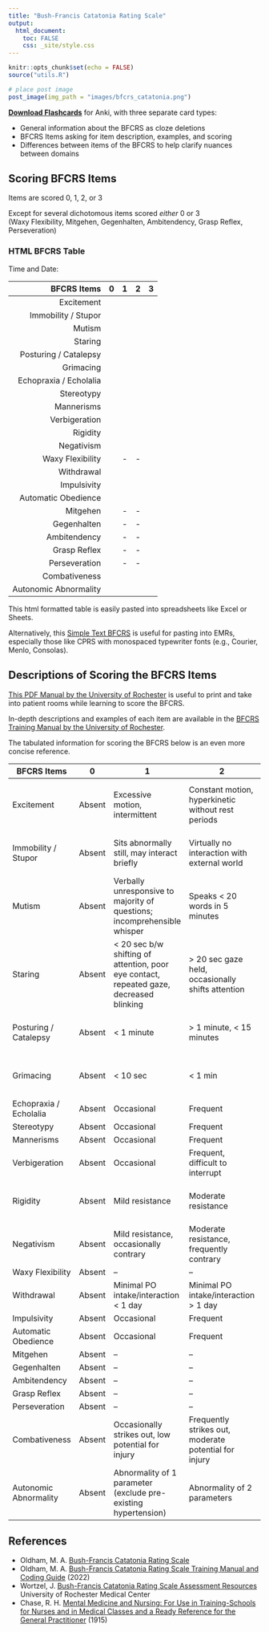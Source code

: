 ```yaml
---
title: "Bush-Francis Catatonia Rating Scale"
output:
  html_document:
    toc: FALSE
    css: _site/style.css
---
```


```r
knitr::opts_chunk$set(echo = FALSE)
source("utils.R")
```

```r
# place post image
post_image(img_path = "images/bfcrs_catatonia.png")
```

**[Download Flashcards](flashcards/bfcrs_20240301.apkg)** for Anki, with three separate card types:

* General information about the BFCRS as cloze deletions
* BFCRS Items asking for item description, examples, and scoring 
* Differences between items of the BFCRS to help clarify nuances between domains

## Scoring BFCRS Items

Items are scored 0, 1, 2, or 3

Except for several dichotomous items scored *either* 0 or 3  
(Waxy Flexibility, Mitgehen, Gegenhalten, Ambitendency, Grasp Reflex, Perseveration)

### HTML BFCRS Table

Time and Date:

| BFCRS Items            | 0 | 1 | 2 | 3 |
|-----------------------:|:-:|:-:|:-:|:-:|
|             Excitement |   |   |   |   |
|    Immobility / Stupor |   |   |   |   |
|                 Mutism |   |   |   |   |
|                Staring |   |   |   |   |
|  Posturing / Catalepsy |   |   |   |   |
|              Grimacing |   |   |   |   |
| Echopraxia / Echolalia |   |   |   |   |
|             Stereotypy |   |   |   |   |
|             Mannerisms |   |   |   |   |
|          Verbigeration |   |   |   |   |
|               Rigidity |   |   |   |   |
|             Negativism |   |   |   |   |
|       Waxy Flexibility |   | - | - |   |
|             Withdrawal |   |   |   |   |
|            Impulsivity |   |   |   |   |
|    Automatic Obedience |   |   |   |   |
|               Mitgehen |   | - | - |   |
|            Gegenhalten |   | - | - |   |
|           Ambitendency |   | - | - |   |
|           Grasp Reflex |   | - | - |   |
|          Perseveration |   | - | - |   |
|          Combativeness |   |   |   |   |
|  Autonomic Abnormality |   |   |   |   |

This html formatted table is easily pasted into spreadsheets like Excel or Sheets.

Alternatively, this [Simple Text BFCRS](https://github.com/dgrisafe/cprs_templates/blob/ca347decc6fe6b8f632123497d804675e7dd16e8/psychiatry/exam_bfcrs.txt) is useful for pasting into EMRs, especially those like CPRS with monospaced typewriter fonts (e.g., Courier, Menlo, Consolas).

## Descriptions of Scoring the BFCRS Items

[This PDF Manual by the University of Rochester](https://www.urmc.rochester.edu/MediaLibraries/URMCMedia/psychiatry/about/docs/BFCRS-with-Manual-links.pdf) is useful to print and take into patient rooms while learning to score the BFCRS.

In-depth descriptions and examples of each item are available in the [BFCRS Training Manual by the University of Rochester](https://www.urmc.rochester.edu/MediaLibraries/URMCMedia/psychiatry/documents/BFCRS-Training-Manual-22-02-24.pdf).

The tabulated information for scoring the BFCRS below is an even more concise reference.

| BFCRS Items            | 0      | 1                                                                                       | 2                                                     | 3                                                                |
| ---------------------- | ------ | --------------------------------------------------------------------------------------- | ----------------------------------------------------- | ---------------------------------------------------------------- |
| Excitement             | Absent | Excessive motion, intermittent                                                          | Constant motion, hyperkinetic without rest periods    | Full-blown catatonic excitement, endless frenzied motor activity |
| Immobility / Stupor    | Absent | Sits abnormally still, may interact briefly                                             | Virtually no interaction with external world          | Stuporous (psychological), non-reactive to painful stimuli       |
| Mutism                 | Absent | Verbally unresponsive to majority of questions; incomprehensible whisper                | Speaks < 20 words in 5 minutes                        | No speech                                                        |
| Staring                | Absent | < 20 sec b/w shifting of attention, poor eye contact, repeated gaze, decreased blinking | \> 20 sec gaze held, occasionally shifts attention    | Fixed gaze, non-reactive                                         |
| Posturing / Catalepsy  | Absent | < 1 minute                                                                              | \> 1 minute, < 15 minutes                             | Bizarre posture, or mundane maintained ≥ 15 min                  |
| Grimacing              | Absent | < 10 sec                                                                                | < 1 min                                               | Bizarre expression(s) maintained > 1 min                         |
| Echopraxia / Echolalia | Absent | Occasional                                                                              | Frequent                                              | Constant                                                         |
| Stereotypy             | Absent | Occasional                                                                              | Frequent                                              | Constant                                                         |
| Mannerisms             | Absent | Occasional                                                                              | Frequent                                              | Constant                                                         |
| Verbigeration          | Absent | Occasional                                                                              | Frequent, difficult to interrupt                      | Constant                                                         |
| Rigidity               | Absent | Mild resistance                                                                         | Moderate resistance                                   | Severe resistance, cannot be repostured                          |
| Negativism             | Absent | Mild resistance, occasionally contrary                                                  | Moderate resistance, frequently contrary              | Severe resistance, continually contrary                          |
| Waxy Flexibility       | Absent | –                                                                                       | –                                                     | Present                                                          |
| Withdrawal             | Absent | Minimal PO intake/interaction < 1 day                                                   | Minimal PO intake/interaction > 1 day                 | No PO intake/interaction for ≥ 1 day                           |
| Impulsivity            | Absent | Occasional                                                                              | Frequent                                              | Constant                                                         |
| Automatic Obedience    | Absent | Occasional                                                                              | Frequent                                              | Constant                                                         |
| Mitgehen               | Absent | –                                                                                       | –                                                     | Present                                                          |
| Gegenhalten            | Absent | –                                                                                       | –                                                     | Present                                                          |
| Ambitendency           | Absent | –                                                                                       | –                                                     | Present                                                          |
| Grasp Reflex           | Absent | –                                                                                       | –                                                     | Present                                                          |
| Perseveration          | Absent | –                                                                                       | –                                                     | Present                                                          |
| Combativeness          | Absent | Occasionally strikes out, low potential for injury                                      | Frequently strikes out, moderate potential for injury | Serious danger to others                                         |
| Autonomic Abnormality  | Absent | Abnormality of 1 parameter (exclude pre-existing hypertension)                          | Abnormality of 2 parameters                           | Abnormality of 3 or greater parameters                           |

## References

* Oldham, M. A. <a href="https://www.urmc.rochester.edu/MediaLibraries/URMCMedia/psychiatry/about/docs/BFCRS-with-Manual-links.pdf">Bush-Francis Catatonia Rating Scale</a>
* Oldham, M. A. <a href="https://www.urmc.rochester.edu/MediaLibraries/URMCMedia/psychiatry/documents/BFCRS-Training-Manual-22-02-24.pdf">Bush-Francis Catatonia Rating Scale Training Manual and Coding Guide</a> (2022)
* Wortzel, J. <a href="https://www.urmc.rochester.edu/psychiatry/divisions/collaborative-care-and-wellness/bush-francis-catatonia-rating-scale.aspx">Bush-Francis Catatonia Rating Scale Assessment Resources</a> University of Rochester Medical Center
* Chase, R. H. <a href="https://www.flickr.com/photos/internetarchivebookimages/14596961729/">Mental Medicine and Nursing: For Use in Training-Schools for Nurses and in Medical Classes and a Ready Reference for the General Practitioner</a> (1915)
